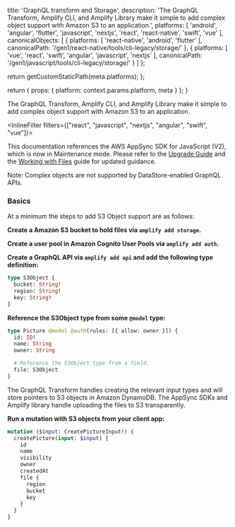
  title: 'GraphQL transform and Storage',
  description: 'The GraphQL Transform, Amplify CLI, and Amplify Library make it simple to add complex object support with Amazon S3 to an application.',
  platforms: [
    'android',
    'angular',
    'flutter',
    'javascript',
    'nextjs',
    'react',
    'react-native',
    'swift',
    'vue'
  ],
  canonicalObjects: [
    {
      platforms: [
        'react-native',
        'android',
        'flutter'
      ],
      canonicalPath: '/gen1/react-native/tools/cli-legacy/storage/'
    },
    {
      platforms: [
        'vue',
        'react',
        'swift',
        'angular',
        'javascript',
        'nextjs'
      ],
      canonicalPath: '/gen1/javascript/tools/cli-legacy/storage/'
    }
  ]
};

  return getCustomStaticPath(meta.platforms);
};

  return {
    props: {
      platform: context.params.platform,
      meta
    }
  };
}

The GraphQL Transform, Amplify CLI, and Amplify Library make it simple to add complex object support with Amazon S3 to an application.

<InlineFilter filters={["react", "javascript", "nextjs", "angular", "swift", "vue"]}>

<Callout>

This documentation references the AWS AppSync SDK for JavaScript (V2), which is now in Maintenance mode. Please refer to the [Upgrade Guide](/gen1/[platform]/build-a-backend/graphqlapi/upgrade-guide/) and the [Working with Files](/gen1/[platform]/build-a-backend/graphqlapi/working-with-files/) guide for updated guidance.

</Callout>

</InlineFilter>


<Callout warning>

Note: Complex objects are not supported by DataStore-enabled GraphQL APIs.

</Callout>

### Basics

At a minimum the steps to add S3 Object support are as follows:

**Create a Amazon S3 bucket to hold files via `amplify add storage`.**

**Create a user pool in Amazon Cognito User Pools via `amplify add auth`.**

**Create a GraphQL API via `amplify add api` and add the following type definition:**

```graphql
type S3Object {
  bucket: String!
  region: String!
  key: String!
}
```

**Reference the S3Object type from some `@model` type:**

```graphql
type Picture @model @auth(rules: [{ allow: owner }]) {
  id: ID!
  name: String
  owner: String

  # Reference the S3Object type from a field.
  file: S3Object
}
```

The GraphQL Transform handles creating the relevant input types and will store pointers to S3 objects in Amazon DynamoDB. The AppSync SDKs and Amplify library handle uploading the files to S3 transparently.

**Run a mutation with S3 objects from your client app:**

```graphql
mutation ($input: CreatePictureInput!) {
  createPicture(input: $input) {
    id
    name
    visibility
    owner
    createdAt
    file {
      region
      bucket
      key
    }
  }
}
```
